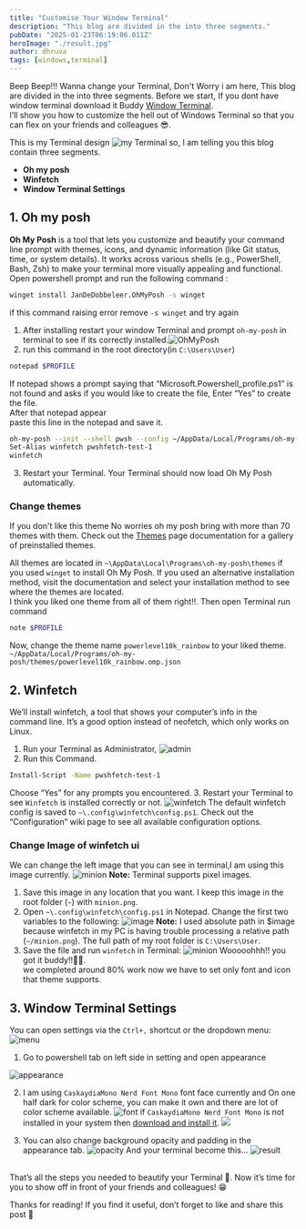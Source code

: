 ```yaml
---
title: "Customise Your Window Terminal"
description: "This blog are divided in the into three segments."
pubDate: "2025-01-23T06:19:06.011Z"
heroImage: "./result.jpg"
author: dhruva
tags: [windows,terminal]
---
```

Beep Beep!!! Wanna change your Terminal, Don't Worry i am here, This blog are divided in the into three segments. Before we start, If you dont have window terminal download it Buddy [Window Terminal](https://www.microsoft.com/en-us/p/windows-terminal/9n0dx20hk701).<br />
I’ll show you how to customize the hell out of Windows Terminal so that you can flex on your friends and colleagues 😎.<br />

This is my Terminal design
![my Terminal](./terminal2.png)
so, I am telling you this blog contain three segments.
- **Oh my posh**
- **Winfetch**
- **Window Terminal Settings**
## 1. Oh my posh

**Oh My Posh** is a tool that lets you customize and beautify your command line prompt with themes, icons, and dynamic information (like Git status, time, or system details). It works across various shells (e.g., PowerShell, Bash, Zsh) to make your terminal more visually appealing and functional.<br />
Open powershell prompt and run the following command :
```bash
winget install JanDeDobbeleer.OhMyPosh -s winget
```
if this command raising error remove `-s winget` and try again
1. After installing restart your window Terminal and prompt `oh-my-posh` in terminal to see if its correctly installed.![OhMyPosh](./oh-my-posh.png)
2. run this command in the root directory(in `C:\Users\User`)
```bash 
notepad $PROFILE
```
If notepad shows a prompt saying that “Microsoft.Powershell_profile.ps1” is not found and asks if you would like to create the file, Enter “Yes” to create the file.<br/>
After that notepad appear<br/>
paste this line in the notepad and save it.
```bash
oh-my-posh --init --shell pwsh --config ~/AppData/Local/Programs/oh-my-posh/themes/powerlevel10k_rainbow.omp.json | Invoke-Expression
Set-Alias winfetch pwshfetch-test-1
winfetch
```
3. Restart your Terminal. Your Terminal should now load Oh My Posh automatically.

### Change themes
If you don't like this theme No worries oh my posh bring with more than 70 themes with them. Check out the [Themes](https://ohmyposh.dev/docs/themes) page documentation for a gallery of preinstalled themes. <br/>

All themes are located in `~\AppData\Local\Programs\oh-my-posh\themes` if you used `winget` to install Oh My Posh. If you used an alternative installation method, visit the documentation and select your installation method to see where the themes are located.
<br/>
I think you liked one theme from all of them right!!. Then open Terminal run command
```bash
note $PROFILE
```
Now, change the theme name `powerlevel10k_rainbow` to your liked theme.
`~/AppData/Local/Programs/oh-my-posh/themes/powerlevel10k_rainbow.omp.json`

## 2. Winfetch
We’ll install winfetch, a tool that shows your computer’s info in the command line. It’s a good option instead of neofetch, which only works on Linux.

1. Run your Terminal as Administrator,
![admin](./runAsAdmin.png)
2. Run this Command.
```bash
Install-Script -Name pwshfetch-test-1
```
Choose “Yes” for any prompts you encountered.
3. Restart your Terminal to see `Winfetch` is installed correctly or not.
![winfetch](./winfetchDefaultUi.png)
The default winfetch config is saved to `~\.config\winfetch\config.ps1`. Check out the “Configuration” wiki page to see all available configuration options.

### Change Image of winfetch ui
We can change the left image that you can see in terminal,I am using this image currently.
![minion](./minion.png)
**Note:** Terminal supports pixel images.
1. Save this image in any location that you want. I keep this image in the root folder (`~`) with `minion.png`.
2. Open `~\.config\winfetch\config.ps1` in Notepad. Change the first two variables to the following:
![image](./image.png)
**Note:** I used absolute path in $image because winfetch in my PC is having trouble processing a relative path (`~/minion.png`). The full path of my root folder is `C:\Users\User`.
3. Save the file and run `winfetch` in Terminal:
![minion](./terminal2.png)
Wooooohhh!! you got it buddy!!🎉🎉.<br/>
we completed around 80% work now we have to set only font and icon that theme supports.

## 3. Window Terminal Settings
You can open settings via the `Ctrl+,` shortcut or the dropdown menu:
![menu](./menu.png)
1. Go to powershell tab on left side in setting and open appearance

![appearance](./appearance.png)

2. I am using `CaskaydiaMono Nerd Font Mono` font face currently and On one half dark for color scheme, you can make it own and there are lot of color scheme available.
![font](./font.png)
if `CaskaydiaMono Nerd Font Mono` is not installed in your system then [download and install it](https://www.nerdfonts.com/font-downloads). ![](./install.png)

4. You can also change background opacity and padding in the appearance tab.
![opacity](./opacity.png)
And your terminal become this...
![result](./result.png)
<br/>
That’s all the steps you needed to beautify your Terminal 🌈. Now it’s time for you to show off in front of your friends and colleagues! 😁<br/>

Thanks for reading! If you find it useful, don’t forget to like and share this post 🙌